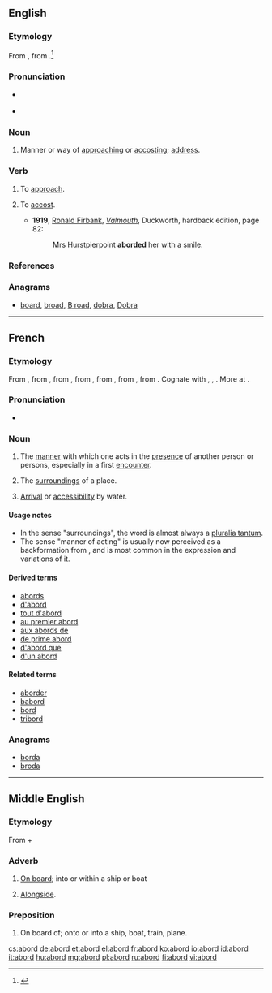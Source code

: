==English==

===Etymology===
From {{etyl|enm|en}} {{term|aborden|lang=enm}}, from {{term|abord|lang=enm}}.<ref>{{R:MW3 1976|page=6}}</ref>

===Pronunciation===
* {{a|RP}} {{IPA|/əˈbɔːd/}}
* {{a|US}} {{IPA|/əˈbɔɹd/}}

===Noun===
{{en-noun}}

# {{context|archaic|lang=en}} Manner or way of [[approach]]ing or [[accost]]ing; [[address]]. {{defdate|since the early 1600s}}
#: {{rfquotek|Chesterfield}}

===Verb===
{{en-verb}}

# {{context|transitive|obsolete|lang=en}} To [[approach]]. {{defdate|attested from around 1400 until the late 1600s}}
# {{context|transitive|rare|lang=en}} To [[accost]]. {{defdate|since the early 1600s}}
#* '''1919''', [[w:Ronald Firbank|Ronald Firbank]], ''[[w:Valmouth|Valmouth]]'', Duckworth, hardback edition, page 82:
#*: Mrs Hurstpierpoint '''aborded''' her with a smile.

===References===
<references/>

===Anagrams===
* [[board#English|board]], [[broad#English|broad]], [[B road#English|B road]], [[dobra#English|dobra]], [[Dobra#English|Dobra]]

----
==French==

===Etymology===
From {{etyl|frm|fr}}, from {{term|aborder|lang=frm}}, from {{etyl|fro|fr}} {{term|aborder||to hit a ship in order to board it|lang=fro}}, from {{term|bord||side of a ship, edge|lang=fro}}, from {{etyl|frk|fr}} {{term/t|frk|*bord||side of a ship or vessel}}, from {{etyl|gem-pro|fr}} {{term/t|gem-pro|*burdą||edge, border, side}}, from {{etyl|ine-pro|fr}} {{term/t|ine-pro|*bheredh-||to cut}}. Cognate with {{etyl|goh|-}} {{term|bort||edge, rim, rand|lang=goh}}, {{etyl|ang|-}} {{term|bord||ship, side of a ship|lang=ang}}, {{etyl|non|-}} {{term|borð||edge, side of a vessel|lang=non}}. More at {{l/en|board}}.

===Pronunciation===
* {{audio|Fr-abord.ogg|Audio|lang=fr}}

===Noun===
{{fr-noun|m}}

# {{context|literary|lang=fr}} The [[manner]] with which one acts in the [[presence]] of another person or persons, especially in a first [[encounter]].
# {{context|rare|lang=fr}} The [[surrounding]]s of a place.
# {{context|archaic|lang=fr}} [[arrival|Arrival]] or [[accessibility]] by water.

====Usage notes====
* In the sense "surroundings", the word is almost always a [[pluralia tantum]].
* The sense "manner of acting" is usually now perceived as a backformation from {{term|aborder||to approach|lang=fr}}, and is most common in the expression {{term||être [[d'un abord]]|lang=fr}} and variations of it.

====Derived terms====
* [[abords]]
* [[d'abord]]
* [[tout d'abord]]
* [[au premier abord]]
* [[aux abords de]]
* [[de prime abord]]
* [[d'abord que]]
* [[d'un abord]]

====Related terms====
* [[aborder]]
* [[babord]]
* [[bord#French|bord]]
* [[tribord]]

===Anagrams===
* [[borda#French|borda]]
* [[broda#French|broda]]

----

==Middle English==

===Etymology===
From {{etyl|fro|enm}} {{term|a||lang=fro}} + {{term|bord||exterior of a ship|lang=fro}}

===Adverb===
{{head|enm|adverb}}

# [[on board|On board]]; into or within a ship or boat
# {{context|nautical|lang=enm}} [[alongside|Alongside]].

===Preposition===
{{head|enm|preposition}}

# On board of; onto or into a ship, boat, train, plane.

[[cs:abord]]
[[de:abord]]
[[et:abord]]
[[el:abord]]
[[fr:abord]]
[[ko:abord]]
[[io:abord]]
[[id:abord]]
[[it:abord]]
[[hu:abord]]
[[mg:abord]]
[[pl:abord]]
[[ru:abord]]
[[fi:abord]]
[[vi:abord]]